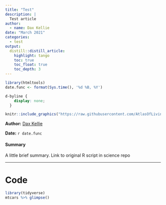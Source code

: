 ```yaml
---
title: "Test"
description: |
  Test article
author:
  - name: Dax Kellie
date: "March 2021"
categories:
  - test
output: 
  distill::distill_article:
    highlight: tango
    toc: true
    toc_float: true
    toc_depth: 3
---
```


<!-- Complete title, description, author and date for website metadata -->

```r
library(htmltools)
date.func <- format(Sys.time(), '%d %B, %Y')
```

<!-- remove distill metadata section -->
```css
d-byline {
    display: none;
  }
```


<!-- Author card -->

:::author-card
:::float-image

```r
knitr::include_graphics("https://raw.githubusercontent.com/AtlasOfLivingAustralia/SDS_website/main/images/people/dax.jpg")
```

:::author-card-text
**Author:** [Dax Kellie](people/Kellie_Dax/index.html)

**Date:** `r date.func`
:::

:::
:::


#### Summary

A little brief summary. Link to original R script in science repo

----------------------------------------------------------------------------

# Code

```r
library(tidyverse)
mtcars %>% glimpse()
```


